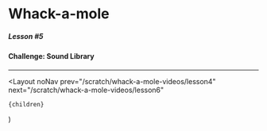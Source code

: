 
# Whack-a-mole

##### Lesson #5

#### Challenge: Sound Library

---

<YouTubeEmbed videoId="Q3swkGTQLSc" />

  <Layout
    noNav
    prev="/scratch/whack-a-mole-videos/lesson4"
    next="/scratch/whack-a-mole-videos/lesson6"
  >
    {children}
  </Layout>
)
